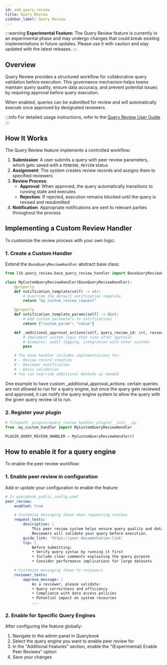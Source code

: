 ```yaml
---
id: add_query_review
title: Query Review
sidebar_label: Query Review
---
```


:::warning
**Experimental Feature:** The Query Review feature is currently in an experimental phase and may undergo changes that could break existing implementations in future updates. Please use it with caution and stay updated with the latest releases.
:::

## Overview

Query Review provides a structured workflow for collaborative query validation before execution. This governance mechanism helps teams maintain query quality, ensure data accuracy, and prevent potential issues by requiring approval before query execution.

When enabled, queries can be submitted for review and will automatically execute once approved by designated reviewers.

:::info
For detailed usage instructions, refer to the [Query Review User Guide](../user_guide/query_review.mdx)
:::

## How It Works

The Query Review feature implements a controlled workflow:

1. **Submission**: A user submits a query with peer review parameters, which gets saved with a `PENDING_REVIEW` status
2. **Assignment**: The system creates review records and assigns them to specified reviewers
3. **Review Process**:
    - **Approval**: When approved, the query automatically transitions to running state and executes
    - **Rejection**: If rejected, execution remains blocked until the query is revised and resubmitted
4. **Notification**: Appropriate notifications are sent to relevant parties throughout the process

## Implementing a Custom Review Handler

To customize the review process with your own logic:

### 1. Create a Custom Handler

Extend the `BaseQueryReviewHandler` abstract base class:

```python
from lib.query_review.base_query_review_handler import BaseQueryReviewHandler

class MyCustomQueryReviewHandler(BaseQueryReviewHandler):
    @property
    def notification_template(self) -> str:
        # Override the default notification template
        return "my_custom_review_request"

    @property
    def notification_template_params(self) -> dict:
        # Add custom parameters to notifications
        return {"custom_param": "value"}

    def _additional_approval_actions(self, query_review_id: int, reviewer_id: int, session=None) -> None:
        # Implement custom logic that runs after approval
        # Examples: audit logging, integration with other systems
        pass

    # The base handler includes implementations for:
    # - Review record creation
    # - Reviewer notification
    # - Basic validation
    # You can override additional methods as needed
```

One example to have custom \_additional_approval_actions: certain queries are not allowed to run for a query engine, but once the query gets reviewed and approved, it can notify the query engine system to allow the query with the given query review id to run.

### 2. Register your plugin

```python
# filepath: plugins/query_review_handler_plugin/__init__.py
from .my_custom_handler import MyCustomQueryReviewHandler

PLUGIN_QUERY_REVIEW_HANDLER = MyCustomQueryReviewHandler()
```

## How to enable it for a query engine

To enable the peer review workflow:

### 1. Enable peer review in configuration

Add or update your configuration to enable the feature:

```yaml
# In querybook_public_config.yaml
peer_review:
    enabled: true

    # Customize messaging shown when requesting reviews
    request_texts:
        description: |
            This peer review system helps ensure query quality and data safety.
            Reviewers will validate your query before execution.
        guide_link: 'https://your-documentation-link'
        tip: |
            Before Submitting:
            • Verify query syntax by running it first
            • Include clear comments explaining the query purpose
            • Consider performance implications for large datasets

    # Customize messaging shown to reviewers
    reviewer_texts:
        approve_message: |
            As a reviewer, please validate:
            • Query correctness and efficiency
            • Compliance with data access policies
            • Potential impact on system resources
            ...
```

### 2. Enable for Specific Query Engines

After configuring the feature globally:

1. Navigate to the admin panel in Querybook
2. Select the query engine you want to enable peer review for
3. In the "Additional Features" section, enable the "(Experimental) Enable Peer Reviews" option
4. Save your changes
